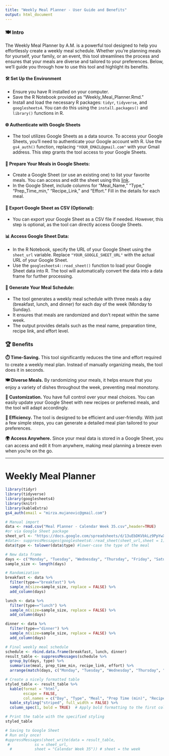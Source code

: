 ```yaml
---
title: "Weekly Meal Planner - User Guide and Benefits"
output: html_document
---
```


### **🍽️ Intro**
The Weekly Meal Planner by A.M. is a powerful tool designed to help you effortlessly create a weekly meal schedule. Whether you're planning meals for yourself, your family, or an event, this tool streamlines the process and ensures that your meals are diverse and tailored to your preferences. Below, we'll guide you through how to use this tool and highlight its benefits.

#### **🛠️ Set Up the Environment**
   - Ensure you have R installed on your computer.
   - Save the R Notebook provided as "Weekly_Meal_Planner.Rmd."
   - Install and load the necessary R packages: `tidyr`, `tidyverse`, and `googlesheets4`. You can do this using the `install.packages()` and `library()` functions in R.

#### **🌐 Authenticate with Google Sheets**
   - The tool utilizes Google Sheets as a data source. To access your Google Sheets, you'll need to authenticate your Google account with R. Use the `gs4_auth()` function, replacing `"YOUR_EMAIL@gmail.com"` with your Gmail address. This step grants the tool access to your Google Sheets.

#### **🍲 Prepare Your Meals in Google Sheets:**
   - Create a Google Sheet (or use an existing one) to list your favorite meals. You can access and edit the sheet using this [link](https://docs.google.com/spreadsheets/d/13uEbDKVbkLz9PpYwXzOLZAgw_ZWppBm7pjnDbHnH9yA/edit#gid=0).
   - In the Google Sheet, include columns for "Meal_Name," "Type," "Prep_Time_min," "Recipe_Link," and "Effort." Fill in the details for each meal.

#### **💾 Export Google Sheet as CSV (Optional):**
   - You can export your Google Sheet as a CSV file if needed. However, this step is optional, as the tool can directly access Google Sheets.

#### **📊 Access Google Sheet Data:**
   - In the R Notebook, specify the URL of your Google Sheet using the `sheet_url` variable. Replace `"YOUR_GOOGLE_SHEET_URL"` with the actual URL of your Google Sheet.
   - Use the `googlesheets4::read_sheet()` function to load your Google Sheet data into R. The tool will automatically convert the data into a data frame for further processing.

#### **📅 Generate Your Meal Schedule:**
   - The tool generates a weekly meal schedule with three meals a day (breakfast, lunch, and dinner) for each day of the week (Monday to Sunday).
   - It ensures that meals are randomized and don't repeat within the same week.
   - The output provides details such as the meal name, preparation time, recipe link, and effort level.

### **🏆 Benefits**

**⏱️ Time-Saving.** This tool significantly reduces the time and effort required to create a weekly meal plan. Instead of manually organizing meals, the tool does it in seconds.

**🍽️ Diverse Meals.** By randomizing your meals, it helps ensure that you enjoy a variety of dishes throughout the week, preventing meal monotony.

**🔧 Customization.** You have full control over your meal choices. You can easily update your Google Sheet with new recipes or preferred meals, and the tool will adapt accordingly.

**🚀 Efficiency.** The tool is designed to be efficient and user-friendly. With just a few simple steps, you can generate a detailed meal plan tailored to your preferences.

**🌍 Access Anywhere.** Since your meal data is stored in a Google Sheet, you can access and edit it from anywhere, making meal planning a breeze even when you're on the go.

---

# Weekly Meal Planner

```r
library(tidyr)
library(tidyverse)
library(googlesheets4)
library(knitr)
library(kableExtra)
gs4_auth(email = "mirza.mujanovic@gmail.com")
```

```r
# Manual import
data <- read.csv("Meal Planner - Calendar Week 35.csv",header=TRUE)
#or via Google Sheet package
sheet_url <- "https://docs.google.com/spreadsheets/d/13uEbDKVbkLz9PpYwXzOLZAgw_ZWppBm7pjnDbHnH9yA/edit#gid=1859631947"
#data<- suppressMessages(googlesheets4::read_sheet(sheet_url,sheet = 1)) # IMPORTANT: sheet = 1 means it takes first sheet tab.
data$type <- tolower(data$type) #lower-case the type of the meal
```


```r
# New data frame
days <- c("Monday", "Tuesday", "Wednesday", "Thursday", "Friday", "Saturday", "Sunday")
sample_size <- length(days)

# Randomization
breakfast <- data %>% 
  filter(type=="breakfast") %>%
  sample_n(size=sample_size, replace = FALSE) %>%
  add_column(days)

lunch <- data %>% 
  filter(type=="lunch") %>%
  sample_n(size=sample_size, replace = FALSE) %>%
  add_column(days)

dinner <- data %>% 
  filter(type=="dinner") %>%
  sample_n(size=sample_size, replace = FALSE) %>%
  add_column(days)
```

```r
# Final weekly meal schedule
schedule <- rbind.data.frame(breakfast, lunch, dinner)
result_table <- suppressMessages(schedule %>%
  group_by(days, type) %>%
  summarise(meal, prep_time_min, recipe_link, effort) %>%
  arrange(match(days, c("Monday", "Tuesday", "Wednesday", "Thursday", "Friday", "Saturday", "Sunday"))))

# Create a nicely formatted table
styled_table <- result_table %>%
  kable(format = "html",
        escape = FALSE,
        col.names = c("Day", "Type", "Meal", "Prep Time (min)", "Recipe Link", "Effort Level")) %>%
  kable_styling("striped", full_width = FALSE) %>%
  column_spec(1, bold = TRUE)  # Apply bold formatting to the first column (days)

# Print the table with the specified styling
styled_table
```


```r
# Saving to Google Sheet 
# Run only once!
#uppressMessages(sheet_write(data = result_table,
 #           ss = sheet_url,
  #          sheet = "Calendar Week 35")) # sheet = the week 
```


